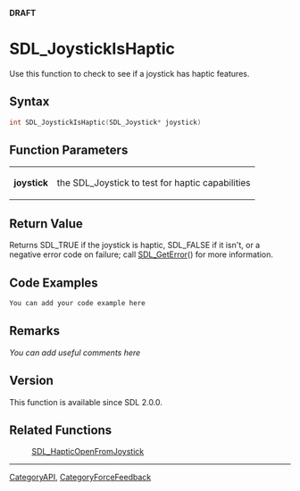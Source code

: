 <span color="red">'''DRAFT'''</span>

= SDL_JoystickIsHaptic =
Use this function to check to see if a joystick has haptic features.


== Syntax ==
<syntaxhighlight lang='c++'>
int SDL_JoystickIsHaptic(SDL_Joystick* joystick)
</syntaxhighlight>

== Function Parameters ==
{|
|'''joystick'''
|the SDL_Joystick to test for haptic capabilities
|}

== Return Value ==
Returns SDL_TRUE if the joystick is haptic, SDL_FALSE if it isn't, or a negative error code on failure; call [[SDL_GetError]]() for more information.

== Code Examples ==
<syntaxhighlight lang='c++'>
You can add your code example here
</syntaxhighlight>

== Remarks ==
''You can add useful comments here''

== Version ==
This function is available since SDL 2.0.0.

== Related Functions ==
:[[SDL_HapticOpenFromJoystick]]

----
[[CategoryAPI]], [[CategoryForceFeedback]]
